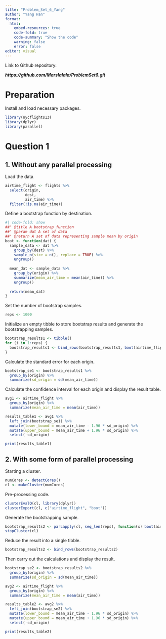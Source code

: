 ---
title: "Problem_Set_6_Yang"
author: "Yang Han"
format: 
  html:
    embed-resources: true
    code-fold: true
    code-summary: "Show the code"
    warning: false
    error: false
editor: visual
---

Link to Github repository:

***https://github.com/Marslalala/ProblemSet6.git***

# Preparation

Install and load necessary packages.

```{r}
library(nycflights13)
library(dplyr)
library(parallel)
```

## 

# Question 1

## 1. Without any parallel processing

Load the data.

```{r}
airtime_flight <- flights %>%
  select(origin,
         dest,
         air_time) %>%
  filter(!is.na(air_time))
```

Define a bootstrap function by destination.

```{r}
#| code-fold: show
##' @title A bootstrap function
##' @param dat A set of data
##' @return A set of data representing sample mean by origin
boot <- function(dat) {
  sample_data <- dat %>%
    group_by(dest) %>%
    sample_n(size = n(), replace = TRUE) %>%
    ungroup()
  
  mean_dat <- sample_data %>% 
    group_by(origin) %>%
    summarize(mean_air_time = mean(air_time)) %>%
    ungroup()
  
  return(mean_dat)
}
```

Set the number of bootstrap samples.

```{r}
reps <- 1000
```

Initialize an empty tibble to store bootstrap results and generate the bootstrapping samples.

```{r}
bootstrap_results1 <- tibble()
for (i in 1:reps) {
  bootstrap_results1 <- bind_rows(bootstrap_results1, boot(airtime_flight))
}
```

Calculate the standard error for each origin.

```{r}
bootstrap_se1 <- bootstrap_results1 %>%
  group_by(origin) %>%
  summarize(sd_origin = sd(mean_air_time))
```

Calculate the confidence interval for each origin and display the result table.

```{r}
avg1 <- airtime_flight %>%
  group_by(origin) %>%
  summarize(mean_air_time = mean(air_time))

results_table1 <- avg1 %>%
  left_join(bootstrap_se1) %>%
  mutate(lower_bound = mean_air_time - 1.96 * sd_origin) %>%
  mutate(upper_bound = mean_air_time + 1.96 * sd_origin) %>%
  select(-sd_origin)

print(results_table1)
```

## 2. With some form of parallel processing

Starting a cluster.

```{r}
numCores <- detectCores()
cl <- makeCluster(numCores)
```

Pre-processing code.

```{r}
clusterEvalQ(cl, library(dplyr))
clusterExport(cl, c("airtime_flight", "boot"))
```

Generate the bootstrapping sample.

```{r}
bootstrap_results2 <- parLapply(cl, seq_len(reps), function(x) boot(airtime_flight))
stopCluster(cl)
```

Reduce the result into a single tibble.

```{r}
bootstrap_results2 <- bind_rows(bootstrap_results2)
```

Then carry out the calculations and display the result.

```{r}
bootstrap_se2 <- bootstrap_results2 %>%
  group_by(origin) %>%
  summarize(sd_origin = sd(mean_air_time))

avg2 <- airtime_flight %>%
  group_by(origin) %>%
  summarize(mean_air_time = mean(air_time))

results_table2 <- avg2 %>%
  left_join(bootstrap_se2) %>%
  mutate(lower_bound = mean_air_time - 1.96 * sd_origin) %>%
  mutate(upper_bound = mean_air_time + 1.96 * sd_origin) %>%
  select(-sd_origin)

print(results_table2)
```

